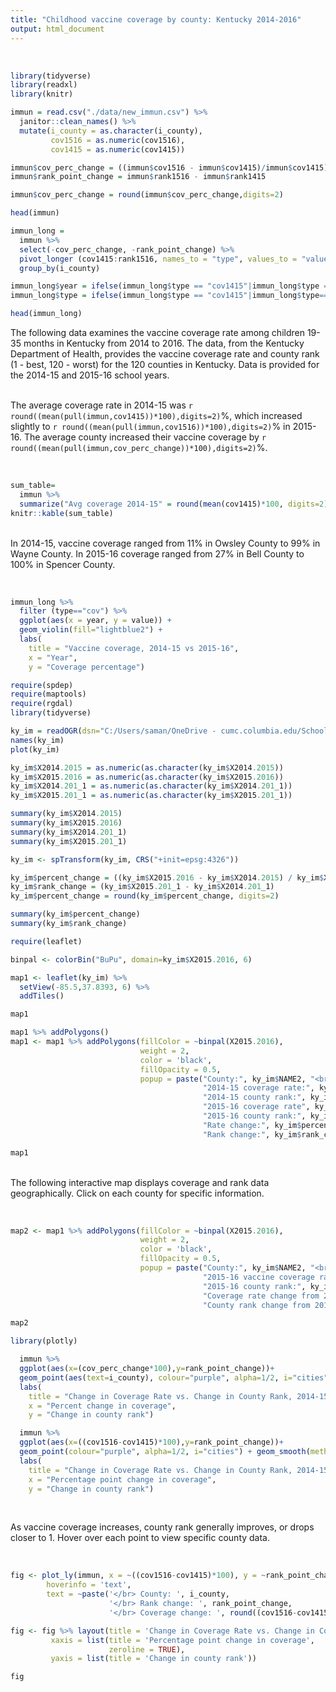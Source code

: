 ```yaml
---
title: "Childhood vaccine coverage by county: Kentucky 2014-2016"
output: html_document
---
```

<br>


```r
library(tidyverse)
library(readxl)
library(knitr)
```

```r
immun = read.csv("./data/new_immun.csv") %>% 
  janitor::clean_names() %>% 
  mutate(i_county = as.character(i_county),
         cov1516 = as.numeric(cov1516),
         cov1415 = as.numeric(cov1415))

immun$cov_perc_change = ((immun$cov1516 - immun$cov1415)/immun$cov1415)
immun$rank_point_change = immun$rank1516 - immun$rank1415

immun$cov_perc_change = round(immun$cov_perc_change,digits=2)

head(immun)

```

```r
immun_long =
  immun %>% 
  select(-cov_perc_change, -rank_point_change) %>% 
  pivot_longer (cov1415:rank1516, names_to = "type", values_to = "value") %>% 
  group_by(i_county)

immun_long$year = ifelse(immun_long$type == "cov1415"|immun_long$type == "rank1415", "14-15","15-16")
immun_long$type = ifelse(immun_long$type == "cov1415"|immun_long$type=="cov1516","cov", "rank")

head(immun_long)
```
The following data examines the vaccine coverage rate among children 19-35 months in Kentucky from 2014 to 2016. The data, from the Kentucky Department of Health, provides the vaccine coverage rate and county rank (1 - best, 120 - worst) for the 120 counties in Kentucky. Data is provided for the 2014-15 and 2015-16 school years.

<br>
The average coverage rate in 2014-15 was `r round((mean(pull(immun,cov1415))*100),digits=2)`%, which increased slightly to  `r round((mean(pull(immun,cov1516))*100),digits=2)`% in 2015-16. The average county increased their vaccine coverage by `r round((mean(pull(immun,cov_perc_change))*100),digits=2)`%.

<br>
```r
sum_table=
  immun %>% 
  summarize("Avg coverage 2014-15" = round(mean(cov1415)*100, digits=2), "Avg coverage 2015-16" = round(mean(cov1516)*100, digits=2), "Avg coverage percent change" = round(mean(cov_perc_change)*100,digits=2))
knitr::kable(sum_table)
```

<br>
In 2014-15, vaccine coverage ranged from 11% in Owsley County to 99% in Wayne County. In 2015-16 coverage ranged from 27% in Bell County to 100% in Spencer County. 

<br>
```r
immun_long %>%
  filter (type=="cov") %>% 
  ggplot(aes(x = year, y = value)) +
  geom_violin(fill="lightblue2") +
  labs(
    title = "Vaccine coverage, 2014-15 vs 2015-16",
    x = "Year",
    y = "Coverage percentage")
```





```r
require(spdep)
require(maptools)
require(rgdal)
library(tidyverse)
```


```r
ky_im = readOGR(dsn="C:/Users/saman/OneDrive - cumc.columbia.edu/School/Semester 4/GIS/Final", layer="this one")
names(ky_im)
plot(ky_im)
```

```r
ky_im$X2014.2015 = as.numeric(as.character(ky_im$X2014.2015))
ky_im$X2015.2016 = as.numeric(as.character(ky_im$X2015.2016))
ky_im$X2014.201_1 = as.numeric(as.character(ky_im$X2014.201_1))
ky_im$X2015.201_1 = as.numeric(as.character(ky_im$X2015.201_1))

summary(ky_im$X2014.2015)
summary(ky_im$X2015.2016)
summary(ky_im$X2014.201_1)
summary(ky_im$X2015.201_1)
```

```r
ky_im <- spTransform(ky_im, CRS("+init=epsg:4326"))

ky_im$percent_change = ((ky_im$X2015.2016 - ky_im$X2014.2015) / ky_im$X2014.2015)
ky_im$rank_change = (ky_im$X2015.201_1 - ky_im$X2014.201_1)
ky_im$percent_change = round(ky_im$percent_change, digits=2)

summary(ky_im$percent_change)
summary(ky_im$rank_change)
```

```r
require(leaflet)

binpal <- colorBin("BuPu", domain=ky_im$X2015.2016, 6)

map1 <- leaflet(ky_im) %>%
  setView(-85.5,37.8393, 6) %>%
  addTiles()

map1
```

```r
map1 %>% addPolygons()
map1 <- map1 %>% addPolygons(fillColor = ~binpal(X2015.2016),
                             weight = 2,
                             color = 'black',
                             fillOpacity = 0.5,
                             popup = paste("County:", ky_im$NAME2, "<br> <br>",
                                           "2014-15 coverage rate:", ky_im$X2014.2015*100, "%", "<br>",
                                           "2014-15 county rank:", ky_im$X2014.201_1, "<br>",
                                           "2015-16 coverage rate", ky_im$X2015.2016*100, "%", "<br>",
                                           "2015-16 county rank:", ky_im$X2015.201_1, "<br> <br>",
                                           "Rate change:", ky_im$percent_change*100, "%", "<br>",
                                           "Rank change:", ky_im$rank_change, "<br>"))

map1
```
<br>
The following interactive map displays coverage and rank data geographically. Click on each county for specific information.

<br>
```r
map2 <- map1 %>% addPolygons(fillColor = ~binpal(X2015.2016),
                             weight = 2,
                             color = 'black',
                             fillOpacity = 0.5,
                             popup = paste("County:", ky_im$NAME2, "<br> <br>",
                                           "2015-16 vaccine coverage rate:", ky_im$X2015.2016, "<br>",
                                           "2015-16 county rank:", ky_im$X2015.201_1, "<br> <br>",
                                           "Coverage rate change from 2014-15:", ky_im$percent_change, "<br>",
                                           "County rank change from 2014-15:", ky_im$rank_change, "<br>"))

map2
```

```r
library(plotly)

  immun %>% 
  ggplot(aes(x=(cov_perc_change*100),y=rank_point_change))+
  geom_point(aes(text=i_county), colour="purple", alpha=1/2, i="cities") + geom_smooth(method='lm', se=FALSE, color="black") +
  labs(
    title = "Change in Coverage Rate vs. Change in County Rank, 2014-15 to 2015-16",
    x = "Percent change in coverage",
    y = "Change in county rank")

  immun %>% 
  ggplot(aes(x=((cov1516-cov1415)*100),y=rank_point_change))+
  geom_point(colour="purple", alpha=1/2, i="cities") + geom_smooth(method='lm', se=FALSE, color="black")+
  labs(
    title = "Change in Coverage Rate vs. Change in County Rank, 2014-15 to 2015-16",
    x = "Percentage point change in coverage",
    y = "Change in county rank")
```
<br>

As vaccine coverage increases, county rank generally improves, or drops closer to 1. Hover over each point to view specific county data.

<br>
```r
fig <- plot_ly(immun, x = ~((cov1516-cov1415)*100), y = ~rank_point_change, type = 'scatter', mode='markers',
        hoverinfo = 'text',
        text = ~paste('</br> County: ', i_county,
                      '</br> Rank change: ', rank_point_change,
                      '</br> Coverage change: ', round((cov1516-cov1415)*100),digits=2))

fig <- fig %>% layout(title = 'Change in Coverage Rate vs. Change in County Rank, 2014-15 to 2015-16',
         xaxis = list(title = 'Percentage point change in coverage',
                      zeroline = TRUE),
         yaxis = list(title = 'Change in county rank'))

fig
```



